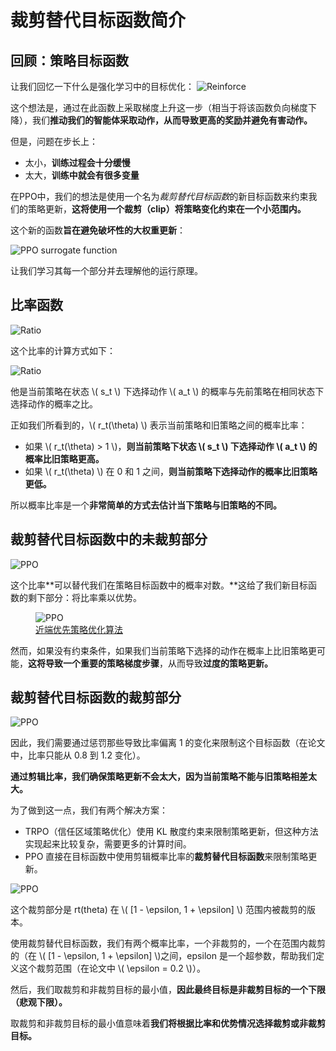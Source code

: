 # 裁剪替代目标函数简介
## 回顾：策略目标函数

让我们回忆一下什么是强化学习中的目标优化：
<img src="https://huggingface.co/datasets/huggingface-deep-rl-course/course-images/resolve/main/en/unit9/lpg.jpg" alt="Reinforce"/>

这个想法是，通过在此函数上采取梯度上升这一步（相当于将该函数负向梯度下降），我们**推动我们的智能体采取动作，从而导致更高的奖励并避免有害动作。**

但是，问题在步长上：
- 太小，**训练过程会十分缓慢**
- 太大，**训练中就会有很多变量**


在PPO中，我们的想法是使用一个名为*裁剪替代目标函数*的新目标函数来约束我们的策略更新，**这将使用一个裁剪（clip）将策略变化约束在一个小范围内。**

这个新的函数**旨在避免破坏性的大权重更新**：

<img src="https://huggingface.co/datasets/huggingface-deep-rl-course/course-images/resolve/main/en/unit9/ppo-surrogate.jpg" alt="PPO surrogate function"/>

让我们学习其每一个部分并去理解他的运行原理。

## 比率函数
<img src="https://huggingface.co/datasets/huggingface-deep-rl-course/course-images/resolve/main/en/unit9/ratio1.jpg" alt="Ratio"/>

这个比率的计算方式如下：

<img src="https://huggingface.co/datasets/huggingface-deep-rl-course/course-images/resolve/main/en/unit9/ratio2.jpg" alt="Ratio"/>

他是当前策略在状态 \\( s_t \\) 下选择动作 \\( a_t \\) 的概率与先前策略在相同状态下选择动作的概率之比。

正如我们所看到的，\\( r_t(\theta) \\) 表示当前策略和旧策略之间的概率比率：


- 如果 \\( r_t(\theta) > 1 \\)，**则当前策略下状态 \\( s_t \\) 下选择动作 \\( a_t \\) 的概率比旧策略更高。**
- 如果 \\( r_t(\theta) \\) 在 0 和 1 之间，**则当前策略下选择动作的概率比旧策略更低。**

所以概率比率是一个**非常简单的方式去估计当下策略与旧策略的不同。**


## 裁剪替代目标函数中的未裁剪部分
<img src="https://huggingface.co/datasets/huggingface-deep-rl-course/course-images/resolve/main/en/unit9/unclipped1.jpg" alt="PPO"/>

这个比率**可以替代我们在策略目标函数中的概率对数。**这给了我们新目标函数的剩下部分：将比率乘以优势。

<figure class="image table text-center m-0 w-full">
  <img src="https://huggingface.co/datasets/huggingface-deep-rl-course/course-images/resolve/main/en/unit9/unclipped2.jpg" alt="PPO"/>
  <figcaption><a href="https://arxiv.org/pdf/1707.06347.pdf">近端优先策略优化算法</a></figcaption>
</figure>

然而，如果没有约束条件，如果我们当前策略下选择的动作在概率上比旧策略更可能，**这将导致一个重要的策略梯度步骤**，从而导致**过度的策略更新。**

## 裁剪替代目标函数的裁剪部分

<img src="https://huggingface.co/datasets/huggingface-deep-rl-course/course-images/resolve/main/en/unit9/clipped.jpg" alt="PPO"/>

因此，我们需要通过惩罚那些导致比率偏离 1 的变化来限制这个目标函数（在论文中，比率只能从 0.8 到 1.2 变化）。

**通过剪辑比率，我们确保策略更新不会太大，因为当前策略不能与旧策略相差太大。**

为了做到这一点，我们有两个解决方案：

- TRPO（信任区域策略优化）使用 KL 散度约束来限制策略更新，但这种方法实现起来比较复杂，需要更多的计算时间。
- PPO 直接在目标函数中使用剪辑概率比率的**裁剪替代目标函数**来限制策略更新。

<img src="https://huggingface.co/datasets/huggingface-deep-rl-course/course-images/resolve/main/en/unit9/clipped.jpg" alt="PPO"/>

这个裁剪部分是 rt(theta) 在 \\( [1 - \epsilon, 1 + \epsilon] \\) 范围内被裁剪的版本。

使用裁剪替代目标函数，我们有两个概率比率，一个非裁剪的，一个在范围内裁剪的（在 \\( [1 - \epsilon, 1 + \epsilon] \\)之间，epsilon 是一个超参数，帮助我们定义这个裁剪范围（在论文中 \\( \epsilon = 0.2 \\)）。

然后，我们取裁剪和非裁剪目标的最小值，**因此最终目标是非裁剪目标的一个下限（悲观下限）。**

取裁剪和非裁剪目标的最小值意味着**我们将根据比率和优势情况选择裁剪或非裁剪目标。**

